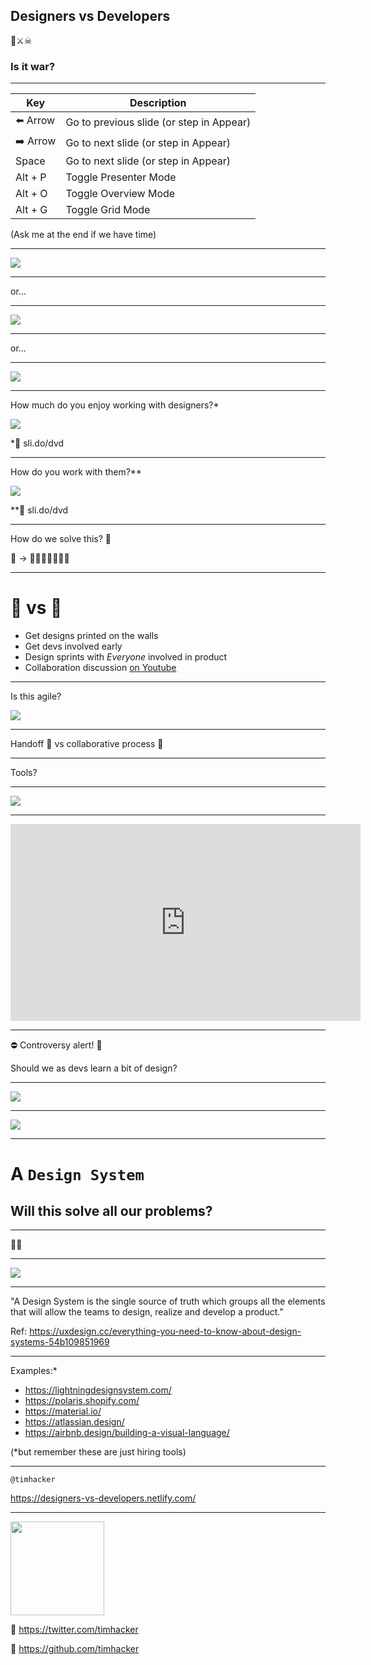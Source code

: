 

## Designers vs Developers 
🥊⚔☠
### Is it war?

---

<div style={{ fontSize: '14px', display: 'inline-block' }}>

| Key      | Description
| ---------|----------------------------------------- |
| ️⬅️ Arrow  | Go to previous slide (or step in Appear) |
| ➡️ Arrow  | Go to next slide (or step in Appear)     |
| Space    | Go to next slide (or step in Appear)     |
| Alt + P  | Toggle Presenter Mode                    |
| Alt + O  | Toggle Overview Mode                     |
| Alt + G  | Toggle Grid Mode                         |

(Ask me at the end if we have time)

</div>

---

![](https://thumbs.gfycat.com/BreakableIlliterateHornet-size_restricted.gif)

---

or...

---

![](https://media1.giphy.com/media/U4lqfGS1A5gu4/source.gif)

---

or...

---

![](https://media3.giphy.com/media/t9lBN9UKUOG4ja58Yo/giphy.gif)

---

How much do you enjoy working with designers?*

![](https://www.telegraph.co.uk/content/dam/technology/2017/10/12/buttons_smileyterminal_021_trans_NvBQzQNjv4BqGMnc4YhMRu2Hwgj0Pxi-08_CHVETMwXu3LdR-h90xZ4.jpg?imwidth=450)


*🔗 sli.do/dvd

---

How do you work with them?**

![](https://media0.giphy.com/media/h36vh423PiV9K/giphy.gif)

**🔗 sli.do/dvd

---

How do we solve this? 🤯

🤬 -> 👨‍👨‍👧‍👦👩‍👦‍👦

---

# 🤖 vs 💄

* Get designs printed on the walls
* Get devs involved early
* Design sprints with _Everyone_ involved in product
* Collaboration discussion [on Youtube](https://www.youtube.com/watch?v=8T94qu8IWWk)

---

Is this agile?

![](https://thumbs.gfycat.com/BothImmaculateHyrax-size_restricted.gif)

---

Handoff 🏉 vs collaborative process 🔫

---

Tools?

---

![](https://miro.medium.com/max/3760/1*_or_mWLmeO_ltI02gz4apg.gif)


---

<iframe width="560" height="315" src="https://www.youtube.com/embed/u3lRZYoFXow" frameborder="0" allow="accelerometer; autoplay; encrypted-media; gyroscope; picture-in-picture" allowfullscreen></iframe>

---

⛔ Controversy alert! 🙊

Should we as devs learn a bit of design?

---

![](https://media.giphy.com/media/KpACNEh8jXK2Q/200.gif)

---

![](https://media3.giphy.com/media/ySpxjJmsq9gsw/giphy.gif)

---

# A `Design System`

## Will this solve all our problems? 

---

🤷‍♀

---

![](./images/design-system.jpg)

---

"A Design System is the single source of truth which groups all the elements that will allow the teams to design, realize and develop a product."

Ref: https://uxdesign.cc/everything-you-need-to-know-about-design-systems-54b109851969

---

Examples:*

* https://lightningdesignsystem.com/
* https://polaris.shopify.com/
* https://material.io/
* https://atlassian.design/
* https://airbnb.design/building-a-visual-language/

(*but remember these are just hiring tools)

---

`@timhacker`

https://designers-vs-developers.netlify.com/

---

<img width="150px" src=".\images\headshot.jpg" />

🐳 https://twitter.com/timhacker

🤖 https://github.com/timhacker

